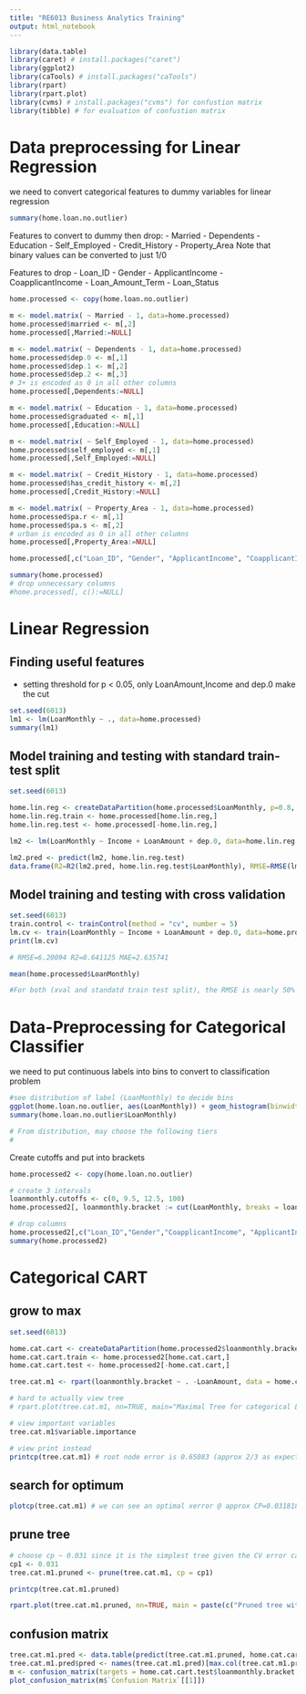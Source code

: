 ```yaml
---
title: "RE6013 Business Analytics Training"
output: html_notebook
---
```


```r
library(data.table)
library(caret) # install.packages("caret")
library(ggplot2)
library(caTools) # install.packages("caTools")
library(rpart)
library(rpart.plot)
library(cvms) # install.packages("cvms") for confustion matrix
library(tibble) # for evaluation of confustion matrix
```

# Data preprocessing for Linear Regression

we need to convert categorical features to dummy variables for linear regression
```r
summary(home.loan.no.outlier)
```
Features to convert to dummy then drop:
- Married
- Dependents
- Education
- Self_Employed
- Credit_History
- Property_Area
Note that binary values can be converted to just 1/0

Features to drop
- Loan_ID
- Gender
- ApplicantIncome
- CoapplicantIncome
- Loan_Amount_Term
- Loan_Status
```r
home.processed <- copy(home.loan.no.outlier)

m <- model.matrix( ~ Married - 1, data=home.processed)
home.processed$married <- m[,2]
home.processed[,Married:=NULL]

m <- model.matrix( ~ Dependents - 1, data=home.processed)
home.processed$dep.0 <- m[,1]
home.processed$dep.1 <- m[,2]
home.processed$dep.2 <- m[,3]
# 3+ is encoded as 0 in all other columns
home.processed[,Dependents:=NULL]

m <- model.matrix( ~ Education - 1, data=home.processed)
home.processed$graduated <- m[,1]
home.processed[,Education:=NULL]

m <- model.matrix( ~ Self_Employed - 1, data=home.processed)
home.processed$self_employed <- m[,1]
home.processed[,Self_Employed:=NULL]

m <- model.matrix( ~ Credit_History - 1, data=home.processed)
home.processed$has_credit_history <- m[,2]
home.processed[,Credit_History:=NULL]

m <- model.matrix( ~ Property_Area - 1, data=home.processed)
home.processed$pa.r <- m[,1]
home.processed$pa.s <- m[,2]
# urban is encoded as 0 in all other columns
home.processed[,Property_Area:=NULL]

home.processed[,c("Loan_ID", "Gender", "ApplicantIncome", "CoapplicantIncome", "Loan_Amount_Term", "Loan_Status"):=NULL]

summary(home.processed)
# drop unnecessary columns
#home.processed[, c():=NULL]
```
# Linear Regression

## Finding useful features
- setting threshold for p < 0.05, only LoanAmount,Income and dep.0 make the cut
```r
set.seed(6013)
lm1 <- lm(LoanMonthly ~ ., data=home.processed)
summary(lm1)
```
## Model training and testing with standard train-test split
```r
set.seed(6013)

home.lin.reg <- createDataPartition(home.processed$LoanMonthly, p=0.8, list=FALSE)
home.lin.reg.train <- home.processed[home.lin.reg,]
home.lin.reg.test <- home.processed[-home.lin.reg,]

lm2 <- lm(LoanMonthly ~ Income + LoanAmount + dep.0, data=home.lin.reg.train)

lm2.pred <- predict(lm2, home.lin.reg.test)
data.frame(R2=R2(lm2.pred, home.lin.reg.test$LoanMonthly), RMSE=RMSE(lm2.pred, home.lin.reg.test$LoanMonthly), MAE=MAE(lm2.pred, home.lin.reg.test$LoanMonthly))
```

## Model training and testing with cross validation
```r
set.seed(6013)
train.control <- trainControl(method = "cv", number = 5)
lm.cv <- train(LoanMonthly ~ Income + LoanAmount + dep.0, data=home.processed, method="lm", trControl=train.control)
print(lm.cv)

# RMSE=6.20094 R2=0.641125 MAE=2.635741
```
```r
mean(home.processed$LoanMonthly)

#For both (xval and standatd train test split), the RMSE is nearly 50% of the mean, indicating a rather poor model
```

# Data-Preprocessing for Categorical Classifier

we need to put continuous labels into bins to convert to classification problem
```r
#see distribution of label (LoanMonthly) to decide bins
ggplot(home.loan.no.outlier, aes(LoanMonthly)) + geom_histogram(binwidth = 1)
summary(home.loan.no.outlier$LoanMonthly)

# From distribution, may choose the following tiers
#
```
Create cutoffs and put into brackets
```r
home.processed2 <- copy(home.loan.no.outlier)

# create 3 intervals
loanmonthly.cutoffs <- c(0, 9.5, 12.5, 100)
home.processed2[, loanmonthly.bracket := cut(LoanMonthly, breaks = loanmonthly.cutoffs, include.lowest = TRUE)]

# drop columns
home.processed2[,c("Loan_ID","Gender","CoapplicantIncome", "ApplicantIncome", "Loan_Amount_Term", "Loan_Status", "LoanMonthly"):=NULL]
summary(home.processed2)
```
# Categorical CART

## grow to max
```r
set.seed(6013)

home.cat.cart <- createDataPartition(home.processed2$loanmonthly.bracket, p=0.8, list=FALSE)
home.cat.cart.train <- home.processed2[home.cat.cart,]
home.cat.cart.test <- home.processed2[-home.cat.cart,]

tree.cat.m1 <- rpart(loanmonthly.bracket ~ . -LoanAmount, data = home.cat.cart.train, method = "class", control = rpart.control(minsplit = 2, cp = 0))

# hard to actually view tree
# rpart.plot(tree.cat.m1, nn=TRUE, main="Maximal Tree for categorical Loan Monthly")

# view important variables
tree.cat.m1$variable.importance

# view print instead
printcp(tree.cat.m1) # root node error is 0.65083 (approx 2/3 as expected)
```
## search for optimum
```r
plotcp(tree.cat.m1) # we can see an optimal xerror @ approx CP=0.0318182 with xerror=0.55455
```

## prune tree
```r
# choose cp ~ 0.031 since it is the simplest tree given the CV error cap (xerror + xstd)
cp1 <- 0.031
tree.cat.m1.pruned <- prune(tree.cat.m1, cp = cp1)

printcp(tree.cat.m1.pruned)

rpart.plot(tree.cat.m1.pruned, nn=TRUE, main = paste(c("Pruned tree with cp =", cp1), collapse = " "))
```
## confusion matrix
```r
tree.cat.m1.pred <- data.table(predict(tree.cat.m1.pruned, home.cat.cart.test))
tree.cat.m1.pred$pred <- names(tree.cat.m1.pred)[max.col(tree.cat.m1.pred)]
m <- confusion_matrix(targets = home.cat.cart.test$loanmonthly.bracket, predictions = tree.cat.m1.pred$pred)
plot_confusion_matrix(m$`Confusion Matrix`[[1]])
```
